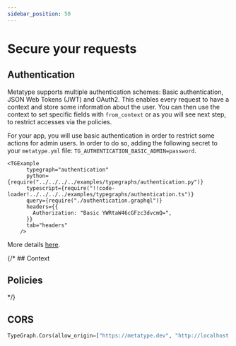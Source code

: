 ```yaml
---
sidebar_position: 50
---
```




# Secure your requests

## Authentication

Metatype supports multiple authentication schemes: Basic authentication, JSON Web Tokens (JWT) and OAuth2. This enables every request to have a context and store some information about the user. You can then use the context to set specific fields with `from_context` or as you will see next step, to restrict accesses via the policies.

For your app, you will use basic authentication in order to restrict some actions for admin users. In order to do so, adding the following secret to your `metatype.yml` file: `TG_AUTHENTICATION_BASIC_ADMIN=password`.

    <TGExample
          typegraph="authentication"
          python={require("../../../../examples/typegraphs/authentication.py")}
          typescript={require("!!code-loader!../../../../examples/typegraphs/authentication.ts")}
          query={require("./authentication.graphql")}
          headers={{
            Authorization: "Basic YWRtaW46cGFzc3dvcmQ=",
          }}
          tab="headers"
        />

More details [here](/docs/reference/typegate/authentication).

{/* ## Context


## Policies
 */}
## CORS

<Cors />

```python
TypeGraph.Cors(allow_origin=["https://metatype.dev", "http://localhost:3000"])
```
